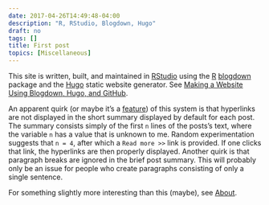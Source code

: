 ```yaml
---
date: 2017-04-26T14:49:48-04:00
description: "R, RStudio, Blogdown, Hugo"
draft: no
tags: []
title: First post
topics: [Miscellaneous]
---
```


This site is written, built, and maintained in [RStudio](https://www.rstudio.com) using the [R](https://www.r-project.org) [blogdown](https://github.com/rstudio/blogdown) package and the [Hugo](https://gohugo.io) static website generator. See [Making a Website Using Blogdown, Hugo, and GitHub](https://proquestionasker.github.io/blog/Making_Site). 

An apparent quirk (or maybe it's a [feature](http://www.urbandictionary.com/define.php?term=It%27s%20not%20a%20bug%2C%20it%27s%20a%20feature)) of this system is that hyperlinks are not displayed in the short summary displayed by default for each post. The summary consists simply of the first `n` lines of the posts's text, where the variable `n` has a value that is unknown to me. Random experimentation suggests that `n = 4`, after which a `Read more >>` link is provided. If one clicks that link, the hyperlinks are then properly displayed. Another quirk is that paragraph breaks are ignored in the brief post summary. This will probably only be an issue for people who create paragraphs consisting of only a single sentence.

For something slightly more interesting than this (maybe), see [About](/about/).

